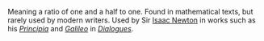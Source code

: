 Meaning a ratio of one and a half to one. Found in mathematical texts, but rarely used by modern writers. Used by Sir [[Isaac Newton]] in works such as his ''[[The writing of Principia Mathematica|Principia]]'' and ''[[Galileo Galilei|Galileo]]'' in ''[[Dialogue Concerning the Two Chief World Systems|Dialogues]]''.

{{stub}}
{{Uncategorized|date=July 2007}}
{{Uncategorizedstub|date=July 2007}}